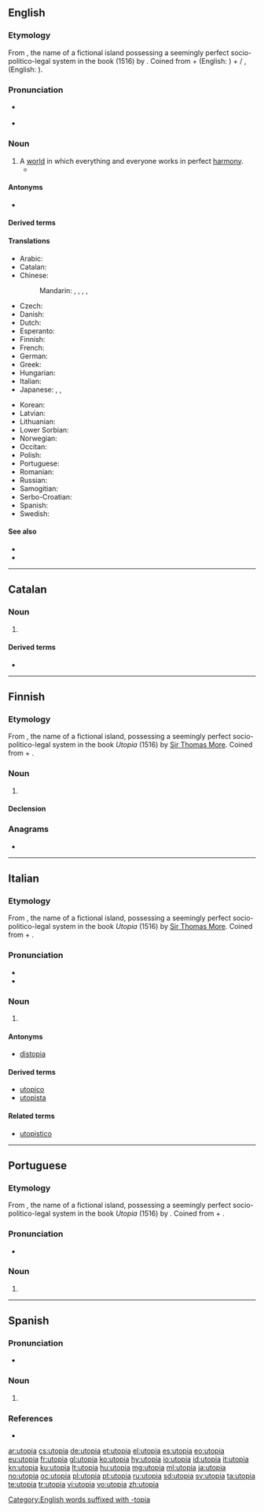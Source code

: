 {{also|Utopia|utópia|utopía}}
==English==
{{wikipedia|lang=en}}

===Etymology===
From {{etyl|NL.|en}} {{m|en|Utopia}}, the name of a fictional island possessing a seemingly perfect socio-politico-legal system in the book ''{{w|Utopia (book)|Utopia}}'' (1516) by {{w|Sir Thomas More}}. Coined from {{etyl|grc|en}} {{m|grc|οὐ||not, no}} + {{m|grc|τόπος||place, region}} (English: {{m|en|topos}}) + {{etyl|la|en}} {{m|la|-ia}}/{{etyl|grc|en}} {{m|grc|-ία}}, {{m|grc|-εια}} (English: {{m|en|-ia}}).
[[Category:English words suffixed with -topia]]

===Pronunciation===
* {{a|UK}} {{IPA|/juˈtəʊpɪə/|lang=en}}
* {{a|US}} {{IPA|/juˈtoʊpi.ə/|lang=en}}

===Noun===
{{en-noun|~}}

# A [[world]] in which everything and everyone works in perfect [[harmony]].
#* {{quote-magazine|date=2013-05-10
|author=Audrey Garric
|title=Urban canopies let nature bloom
|volume=188|issue=22|page=30
|magazine={{w|The Guardian Weekly}}
|url=http://www.guardian.co.uk/environment/2013/may/04/paris-green-roofs-building-climate-environment
|passage=As towns continue to grow, replanting vegetation has become a form of urban '''utopia''' and green roofs are spreading fast. Last year 1m square metres of plant-covered roofing was built in France, as much as in the US, and 10 times more than in Germany, the pioneer in this field.}}

====Antonyms====
* {{l|en|dystopia}}

====Derived terms====
{{der3|anti-utopia|antiutopian|cyberutopia|cyberutopian|cyberutopianism|deutopianization|eutopia|eutopic|nonutopian|techno-utopian|technoutopian|utopian|utopianization|utopianism|utopianist|utopianistic|utopianize|utopianly|utopiast|utopiate|utopic|utopical|utopism|utopist|utopistic|lang=en}}

====Translations====
{{trans-top|world in perfect harmony}}
* Arabic: {{t|ar|مَدِينَة فَاضِلَة|f}}
* Catalan: {{t|ca|utopia|f}}
* Chinese:
*: Mandarin: {{t+|cmn|烏托邦|sc=Hani}}, {{t+|cmn|乌托邦|tr=wūtuōbāng|sc=Hani}}, {{t+|cmn|桃花源|tr=táohuāyuán|sc=Hani}}, {{t|cmn|烏有鄉}}, {{t|cmn|乌有乡|tr=wūyǒuxiāng}}
* Czech: {{t|cs|utopie|f}}
* Danish: {{t|da|utopi}}
* Dutch: {{t+|nl|utopie}}
* Esperanto: {{t+|eo|utopio}}
* Finnish: {{t|fi|utopia}}
* French: {{t+|fr|utopie|f}}
* German: {{t+|de|Utopie|f}}
* Greek: {{t+|el|ουτοπία|f}}
* Hungarian: {{t+|hu|utópia}}
* Italian: {{t+|it|utopia|f}}
* Japanese: {{t+|ja|理想郷|tr=りそうきょう, risōkyō|sc=Jpan}}, {{t|ja|ユートピア|tr=yūtopia|sc=Jpan}}, {{t|ja|黄金世界|tr=おうごんせかい, ōgon sekai|sc=Jpan}}
{{trans-mid}}
* Korean: {{t|ko|이상향|sc=Hang}}
* Latvian: {{t+|lv|utopija|f}}
* Lithuanian: {{t+|lt|utopija|f}}
* Lower Sorbian: {{t|dsb|utopija|f}}
* Norwegian: {{t|no|utopi|m}}
* Occitan: {{t+|oc|utopia}}
* Polish: {{t+|pl|utopia|f}}
* Portuguese: {{t+|pt|utopia|f}}
* Romanian: {{t+|ro|utopie|f}}
* Russian: {{t+|ru|уто́пия|f}}
* Samogitian: {{t|sgs|utuopėjė|f}}
* Serbo-Croatian: {{t+|sh|utopija|f}}
* Spanish: {{t+|es|utopía|f}}
* Swedish: {{t+|sv|utopi|c}}
{{trans-bottom}}

====See also====
* {{l|en|heaven}}
* {{l|en|paradise}}

----

==Catalan==
{{wikipedia|lang=ca}}

===Noun===
{{ca-noun|f}}

# {{l|en|utopia}}

====Derived terms====
* {{l|ca|utòpic}}

----

==Finnish==
{{wikipedia|lang=fi}}
{{Finnish index|u}}

===Etymology===
From {{etyl|NL.|fi}} {{term|Utopia}}, the name of a fictional island, possessing a seemingly perfect socio-politico-legal system in the book ''Utopia'' (1516) by [[w:Thomas More|Sir Thomas More]]. Coined from {{etyl|grc|fi}} {{m|grc|οὐ||not, no}} + {{m|grc|τόπος||place, region}}.

===Noun===
{{fi-noun}}

# {{l|en|utopia}}

====Declension====
{{fi-decl-kulkija|utopi|a}}

===Anagrams===
* {{l|fi|toipua}}

----

==Italian==
{{wikipedia|lang=it}}

===Etymology===
From {{etyl|NL.|it}} {{term|Utopia}}, the name of a fictional island, possessing a seemingly perfect socio-politico-legal system in the book ''Utopia'' (1516) by [[w:Thomas More|Sir Thomas More]]. Coined from {{etyl|grc|it}} {{m|grc|οὐ||not, no}} + {{m|grc|τόπος||place, region}}.

===Pronunciation===
* {{IPA|/utoːpja/|lang=it}}
* {{hyphenation|u|to|pì|a|lang=it}}

===Noun===
{{it-noun|f}}

# {{l|en|utopia}}

====Antonyms====
* [[distopia]]

====Derived terms====
* [[utopico]]
* [[utopista]]

====Related terms====
* [[utopistico]]

----

==Portuguese==
{{wikipedia|lang=pt}}

===Etymology===
From {{etyl|NL.|pt}} {{term|Utopia}}, the name of a fictional island, possessing a seemingly perfect socio-politico-legal system in the book ''Utopia'' (1516) by {{w|Sir Thomas More}}. Coined from {{etyl|grc|pt}} {{m|grc|οὐ||not, no}} + {{m|grc|τόπος||place, region}}.

===Pronunciation===
* {{hyphenation|u|to|pi|a|lang=pt}}

===Noun===
{{pt-noun|f|utopias}}

# {{l|en|utopia}}

----

==Spanish==

===Pronunciation===
* {{IPA|/uˈto.pja/|lang=es}}

===Noun===
{{es-noun|f}}

# {{alternative form of|utopía|lang=es}}

===References===
* {{R:DRAE 2001}}

[[ar:utopia]]
[[cs:utopia]]
[[de:utopia]]
[[et:utopia]]
[[el:utopia]]
[[es:utopia]]
[[eo:utopia]]
[[eu:utopia]]
[[fr:utopia]]
[[gl:utopia]]
[[ko:utopia]]
[[hy:utopia]]
[[io:utopia]]
[[id:utopia]]
[[it:utopia]]
[[kn:utopia]]
[[ku:utopia]]
[[lt:utopia]]
[[hu:utopia]]
[[mg:utopia]]
[[ml:utopia]]
[[ja:utopia]]
[[no:utopia]]
[[oc:utopia]]
[[pl:utopia]]
[[pt:utopia]]
[[ru:utopia]]
[[sd:utopia]]
[[sv:utopia]]
[[ta:utopia]]
[[te:utopia]]
[[tr:utopia]]
[[vi:utopia]]
[[vo:utopia]]
[[zh:utopia]]